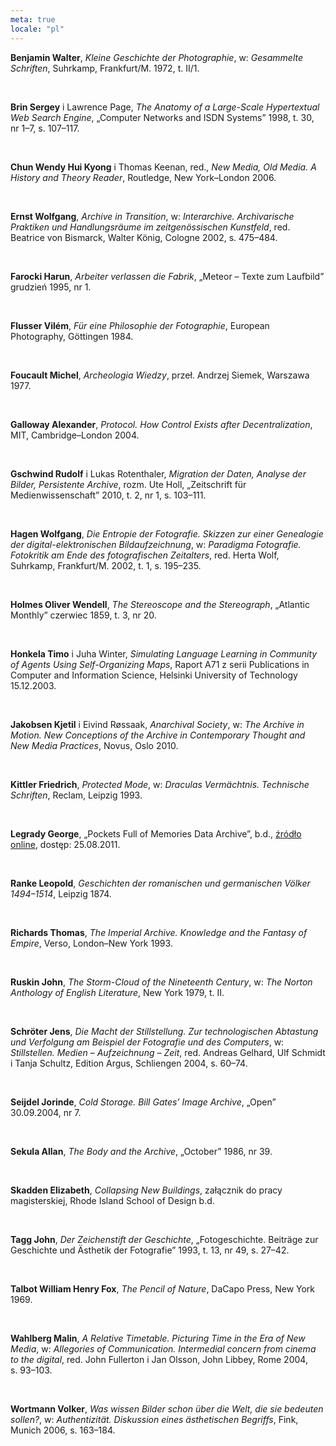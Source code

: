 ```yaml
---
meta: true
locale: "pl"
---
```


**Benjamin Walter**, *Kleine Geschichte der Photographie*, w: *Gesammelte Schriften*, Suhrkamp, Frankfurt/M. 1972, t. II/1.

<br/>

**Brin Sergey** i Lawrence Page, *The Anatomy of a Large-Scale Hypertextual Web Search Engine*, „Computer Networks and ISDN Systems” 1998, t. 30, nr 1–7, s. 107–117.

<br/>

**Chun Wendy Hui Kyong** i Thomas Keenan, red., *New Media, Old Media. A History and Theory Reader*, Routledge, New York–London 2006.

<br/>

**Ernst Wolfgang**, *Archive in Transition*, w: *Interarchive. Archivarische Praktiken und Handlungsräume im zeitgenössischen Kunstfeld*, red. Beatrice von Bismarck, Walter König, Cologne 2002, s. 475–484.

<br/>

**Farocki Harun**, *Arbeiter verlassen die Fabrik*, „Meteor – Texte zum Laufbild” grudzień 1995, nr 1.

<br/>

**Flusser Vilém**, *Für eine Philosophie der Fotographie*, European Photography, Göttingen 1984.

<br/>

**Foucault Michel**, *Archeologia Wiedzy*, przeł. Andrzej Siemek, Warszawa 1977.

<br/>

**Galloway Alexander**, *Protocol. How Control Exists after Decentralization*, MIT, Cambridge–London 2004.

<br/>

**Gschwind Rudolf** i Lukas Rotenthaler, *Migration der Daten, Analyse der Bilder, Persistente Archive*, rozm. Ute Holl, „Zeitschrift für Medienwissenschaft” 2010, t. 2, nr 1, s. 103–111.

<br/>

**Hagen Wolfgang**, *Die Entropie der Fotografie. Skizzen zur einer Genealogie der digital-elektronischen Bildaufzeichnung*, w: *Paradigma Fotografie. Fotokritik am Ende des fotografischen Zeitalters*, red. Herta Wolf, Suhrkamp, Frankfurt/M. 2002, t. 1, s. 195–235.

<br/>

**Holmes Oliver Wendell**, *The Stereoscope and the Stereograph*, „Atlantic Monthly” czerwiec 1859, t. 3, nr 20.

<br/>

**Honkela Timo** i Juha Winter, *Simulating Language Learning in Community of Agents Using Self-Organizing Maps*, Raport A71 z serii Publications in Computer and Information Science, Helsinki University of Technology 15.12.2003.

<br/>

**Jakobsen Kjetil** i Eivind Røssaak, *Anarchival Society*, w: *The Archive in Motion. New Conceptions of the Archive in Contemporary Thought and New Media Practices*, Novus, Oslo 2010.

<br/>

**Kittler Friedrich**, *Protected Mode*, w: *Draculas Vermächtnis. Technische Schriften*, Reclam, Leipzig 1993.

<br/>

**Legrady George**, „Pockets Full of Memories Data Archive”, b.d., [źródło online](http://tango.mat.ucsb.edu/pfom/databrowser.php), dostęp: 25.08.2011.

<br/>

**Ranke Leopold**, *Geschichten der romanischen und germanischen Völker 1494–1514*, Leipzig 1874.

<br/>

**Richards Thomas**, *The Imperial Archive. Knowledge and the Fantasy of Empire*, Verso, London–New York 1993.

<br/>

**Ruskin John**, *The Storm-Cloud of the Nineteenth Century*, w: *The Norton Anthology of English Literature*, New York 1979, t. II.

<br/>

**Schröter Jens**, *Die Macht der Stillstellung. Zur technologischen Abtastung und Verfolgung am Beispiel der Fotografie und des Computers*, w: *Stillstellen. Medien – Aufzeichnung – Zeit*, red. Andreas Gelhard, Ulf Schmidt i Tanja Schultz, Edition Argus, Schliengen 2004, s. 60–74.

<br/>

**Seijdel Jorinde**, *Cold Storage. Bill Gates’ Image Archive*, „Open” 30.09.2004, nr 7.

<br/>

**Sekula Allan**, *The Body and the Archive*, „October” 1986, nr 39.

<br/>

**Skadden Elizabeth**, *Collapsing New Buildings*, załącznik do pracy magisterskiej, Rhode Island School of Design b.d.

<br/>

**Tagg John**, *Der Zeichenstift der Geschichte*, „Fotogeschichte. Beiträge zur Geschichte und Ästhetik der Fotografie” 1993, t. 13, nr 49, s. 27–42.

<br/>

**Talbot William Henry Fox**, *The Pencil of Nature*, DaCapo Press, New York 1969.

<br/>

**Wahlberg Malin**, *A Relative Timetable. Picturing Time in the Era of New Media*, w: *Allegories of Communication. Intermedial concern from cinema to the digital*, red. John Fullerton i Jan Olsson, John Libbey, Rome 2004, s. 93–103.

<br/>

**Wortmann Volker**, *Was wissen Bilder schon über die Welt, die sie bedeuten sollen?*, w: *Authentizität. Diskussion eines ästhetischen Begriffs*, Fink, Munich 2006, s. 163–184.